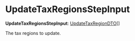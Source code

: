 
# UpdateTaxRegionsStepInput

 **UpdateTaxRegionsStepInput**: [UpdateTaxRegionDTO](../../../tax/interfaces/tax.UpdateTaxRegionDTO/page.mdx)[]

The tax regions to update.
